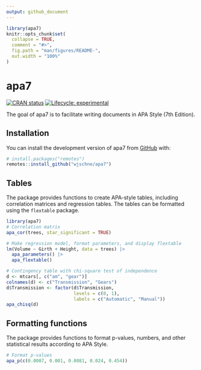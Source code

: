 ```yaml
---
output: github_document
---
```


<!-- README.md is generated from README.Rmd. Please edit that file -->

```r
library(apa7)
knitr::opts_chunk$set(
  collapse = TRUE,
  comment = "#>",
  fig.path = "man/figures/README-",
  out.width = "100%"
)
```

# apa7

<!-- badges: start -->
[![CRAN status](https://www.r-pkg.org/badges/version/apa7)](https://CRAN.R-project.org/package=apa7)
[![Lifecycle: experimental](https://img.shields.io/badge/lifecycle-experimental-orange.svg)](https://lifecycle.r-lib.org/articles/stages.html#experimental)
<!-- badges: end -->

The goal of apa7 is to facilitate writing documents in APA Style (7th Edition).

## Installation

You can install the development version of apa7 from [GitHub](https://github.com/) with:

``` r
# install.packages("remotes")
remotes::install_github("wjschne/apa7")
```
## Tables

The package provides functions to create APA-style tables, including correlation matrices and regression tables. The tables can be formatted using the `flextable` package.

```r
library(apa7)
# Correlation matrix 
apa_cor(trees, star_significant = TRUE)

```


```r
# Make regression model, format parameters, and display flextable
lm(Volume ~ Girth + Height, data = trees) |> 
  apa_parameters() |> 
  apa_flextable()
```

```r
# Contingency table with chi-square test of independence
d <- mtcars[, c("am", "gear")]
colnames(d) <- c("Transmission", "Gears")
d$Transmission <- factor(d$Transmission, 
                         levels = c(0, 1), 
                         labels = c("Automatic", "Manual"))
apa_chisq(d)
```


## Formatting functions

The package provides functions to format p-values, numbers, and other statistical results according to APA Style.

```r
# Format p-values
apa_p(c(0.0007, 0.001, 0.0081, 0.024, 0.454))
```


